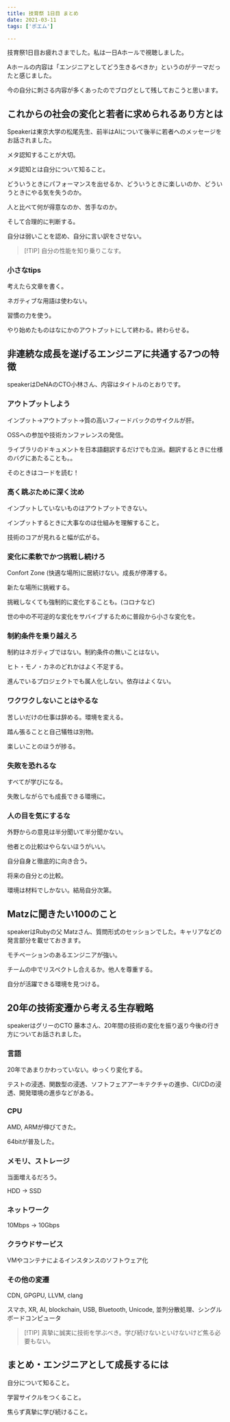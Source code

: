 ```yaml
---
title: 技育祭 1日目 まとめ
date: 2021-03-11
tags: ['ポエム']

---
```


技育祭1日目お疲れさまでした。私は一日Aホールで視聴しました。

Aホールの内容は「エンジニアとしてどう生きるべきか」というのがテーマだったと感じました。

今の自分に刺さる内容が多くあったのでブログとして残しておこうと思います。

## これからの社会の変化と若者に求められるあり方とは

Speakerは東京大学の松尾先生、前半はAIについて後半に若者へのメッセージをお話されました。

メタ認知することが大切。

メタ認知とは自分について知ること。

どういうときにパフォーマンスを出せるか、どういうときに楽しいのか、どういうときにやる気を失うのか。

人と比べて何が得意なのか、苦手なのか。

そして合理的に判断する。

自分は弱いことを認め、自分に言い訳をさせない。

> [!TIP] 自分の性能を知り乗りこなす。

### 小さなtips

考えたら文章を書く。

ネガティブな用語は使わない。

習慣の力を使う。

やり始めたものはなにかのアウトプットにして終わる。終わらせる。

## 非連続な成長を遂げるエンジニアに共通する7つの特徴

speakerはDeNAのCTO小林さん、内容はタイトルのとおりです。

### アウトプットしよう

インプット→アウトプット→質の高いフィードバックのサイクルが肝。

OSSへの参加や技術カンファレンスの発信。

ライブラリのドキュメントを日本語翻訳するだけでも立派。翻訳するときに仕様のバグにあたることも。。

そのときはコードを読む！

### 高く跳ぶために深く沈め

インプットしていないものはアウトプットできない。

インプットするときに大事なのは仕組みを理解すること。

技術のコアが見れると幅が広がる。

### 変化に柔軟でかつ挑戦し続けろ

Confort Zone (快適な場所)に居続けない。成長が停滞する。

新たな場所に挑戦する。

挑戦しなくても強制的に変化することも。(コロナなど)

世の中の不可逆的な変化をサバイブするために普段から小さな変化を。

### 制約条件を乗り越えろ

制約はネガティブではない。制約条件の無いことはない。

ヒト・モノ・カネのどれかはよく不足する。

進んでいるプロジェクトでも属人化しない。依存はよくない。

### ワクワクしないことはやるな

苦しいだけの仕事は辞める。環境を変える。

踏ん張ることと自己犠牲は別物。

楽しいことのほうが捗る。

### 失敗を恐れるな

すべてが学びになる。

失敗しながらでも成長できる環境に。

### 人の目を気にするな

外野からの意見は半分聞いて半分聞かない。

他者との比較はやらないほうがいい。

自分自身と徹底的に向き合う。

将来の自分との比較。

環境は材料でしかない。結局自分次第。

## Matzに聞きたい100のこと

speakerはRubyの父 Matzさん、質問形式のセッションでした。キャリアなどの発言部分を載せておきます。

モチベーションのあるエンジニアが強い。

チームの中でリスペクトし合えるか。他人を尊重する。

自分が活躍できる環境を見つける。

## 20年の技術変遷から考える生存戦略

speakerはグリーのCTO 藤本さん、20年間の技術の変化を振り返り今後の行き方についてお話されました。

### 言語

20年であまりかわっていない。ゆっくり変化する。

テストの浸透、関数型の浸透、ソフトフェアアーキテクチャの進歩、CI/CDの浸透、開発環境の進歩などがある。

### CPU

AMD, ARMが伸びてきた。

64bitが普及した。

### メモリ、ストレージ

当面増えるだろう。

HDD -> SSD

### ネットワーク

10Mbps -> 10Gbps

### クラウドサービス

VMやコンテナによるインスタンスのソフトウェア化

### その他の変遷

CDN, GPGPU, LLVM, clang

スマホ, XR, AI, blockchain, USB, Bluetooth, Unicode, 並列分散処理、シングルボードコンピュータ

> [!TIP] 真摯に誠実に技術を学ぶべき。学び続けないといけないけど焦る必要もない。

## まとめ・エンジニアとして成長するには

自分について知ること。

学習サイクルをつくること。

焦らず真摯に学び続けること。
